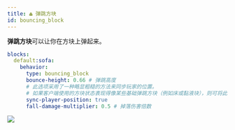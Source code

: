 ```yaml
---
title: ⏏️ 弹跳方块
id: bouncing_block
---
```


**弹跳方块**可以让你在方块上弹起来。

```yml
blocks:
  default:sofa:
    behavior:
      type: bouncing_block
      bounce-height: 0.66 # 弹跳高度
      # 此选项采用了一种略显粗糙的方法来同步玩家的位置。
      # 如果客户端使用的方块状态表现得像某些基础弹跳方块（例如床或黏液块），则可将此选项设为 false。
      sync-player-position: true
      fall-damage-multiplier: 0.5 # 掉落伤害倍数
```

![](/img/bouncing_block.png)
